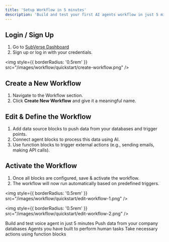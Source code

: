 ```yaml
---
title: 'Setup Workflow in 5 minutes'
description: 'Build and test your first AI agents workflow in just 5 minutes'
---
```



## Login / Sign Up
1. Go to [SubVerse Dashboard](http://dashboard.subverseai.com/)
2. Sign up or log in with your credentials.

<img
  style={{ borderRadius: '0.5rem' }}
  src="/images/workflow/quickstart/create-workflow.png"
/>

## Create a New Workflow
1. Navigate to the Workflow section.
2. Click **Create New Workflow** and give it a meaningful name.

## Edit & Define the Workflow
1. Add data source blocks to push data from your databases and trigger points.
2. Connect agent blocks to process this data using AI.
3. Use function blocks to trigger external actions (e.g., sending emails, making API calls).

## Activate the Workflow
1. Once all blocks are configured, save & activate the workflow.
2. The workflow will now run automatically based on predefined triggers.

<img
  style={{ borderRadius: '0.5rem' }}
  src="/images/workflow/quickstart/edit-workflow-1.png"
/>

<img
  style={{ borderRadius: '0.5rem' }}
  src="/images/workflow/quickstart/edit-workflow-2.png"
/>

<CardGroup cols={2}>
  <Card
    title="Voice Agent"
    icon="palette"
    href="https://mintlify.com/docs/settings/global"
  >
    Build and test voice agent in just 5 minutes
  </Card>
  <Card
    title="Data Source Blocks"
    icon="screwdriver-wrench"
    href="https://mintlify.com/docs/content/components/accordions"
  >
    Push data from your company databases
  </Card>
  <Card
    title="Agent Blocks"
    icon="stars"
    href="https://mintlify.com/customers"
  >
    Agents you have built to perform human tasks
  </Card>
  <Card
    title="Function Blocks"
    icon="code"
    href="https://mintlify.com/docs/api-playground/openapi"
  >
    Take necessary actions using function blocks
  </Card>
</CardGroup>

